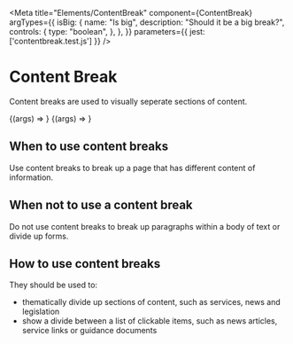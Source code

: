 
<Meta
    title="Elements/ContentBreak"
    component={ContentBreak}
    argTypes={{
        isBig: {
            name: "Is big",
            description: "Should it be a big break?",
            controls: {
                type: "boolean",
            },
        },
    }}
    parameters={{
        jest: ['contentbreak.test.js']
    }}
/>

# Content Break

Content breaks are used to visually seperate sections of content.

<Canvas>
    <Story
        name="Large break"
        args={{
            isBig: true,
        }}
    >
        {(args) => <ContentBreak {...args} />}
    </Story>
</Canvas>

<Canvas>
    <Story
        name="Small break"
        args={{
            isBig: false,
        }}
    >
        {(args) => <ContentBreak {...args} />}
    </Story>
</Canvas>

<ArgsTable of={ContentBreak} />

## When to use content breaks

Use content breaks to break up a page that has different content of information.

## When not to use a content break

Do not use content breaks to break up paragraphs within a body of text or divide up forms.

## How to use content breaks

They should be used to:

-   thematically divide up sections of content, such as services, news and legislation
-   show a divide between a list of clickable items, such as news articles, service links or guidance documents
